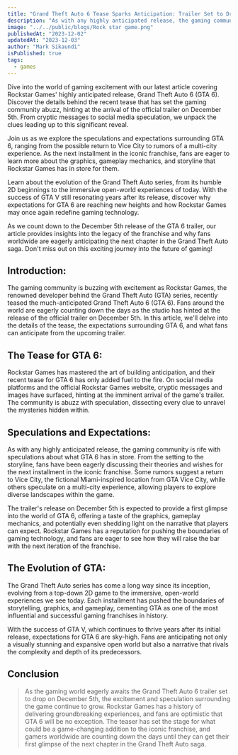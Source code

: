 ```yaml
---
title: "Grand Theft Auto 6 Tease Sparks Anticipation: Trailer Set to Drop on December 5th"
description: "As with any highly anticipated release, the gaming community is rife with speculations about what GTA 6 has in store. From the setting to the storyline, fans have been eagerly discussing their theories and wishes for the next installment in the iconic franchise."
image: "../../public/blogs/Rock star game.png"
publishedAt: "2023-12-02"
updatedAt: "2023-12-03"
author: "Mark Sikaundi"
isPublished: true
tags:
  - games
---
```


Dive into the world of gaming excitement with our latest article covering Rockstar Games' highly anticipated release, Grand Theft Auto 6 (GTA 6). Discover the details behind the recent tease that has set the gaming community abuzz, hinting at the arrival of the official trailer on December 5th. From cryptic messages to social media speculation, we unpack the clues leading up to this significant reveal.

Join us as we explore the speculations and expectations surrounding GTA 6, ranging from the possible return to Vice City to rumors of a multi-city experience. As the next installment in the iconic franchise, fans are eager to learn more about the graphics, gameplay mechanics, and storyline that Rockstar Games has in store for them.

Learn about the evolution of the Grand Theft Auto series, from its humble 2D beginnings to the immersive open-world experiences of today. With the success of GTA V still resonating years after its release, discover why expectations for GTA 6 are reaching new heights and how Rockstar Games may once again redefine gaming technology.

As we count down to the December 5th release of the GTA 6 trailer, our article provides insights into the legacy of the franchise and why fans worldwide are eagerly anticipating the next chapter in the Grand Theft Auto saga. Don't miss out on this exciting journey into the future of gaming!

## Introduction:

The gaming community is buzzing with excitement as Rockstar Games, the renowned developer behind the Grand Theft Auto (GTA) series, recently teased the much-anticipated Grand Theft Auto 6 (GTA 6). Fans around the world are eagerly counting down the days as the studio has hinted at the release of the official trailer on December 5th. In this article, we'll delve into the details of the tease, the expectations surrounding GTA 6, and what fans can anticipate from the upcoming trailer.

## The Tease for GTA 6:

Rockstar Games has mastered the art of building anticipation, and their recent tease for GTA 6 has only added fuel to the fire. On social media platforms and the official Rockstar Games website, cryptic messages and images have surfaced, hinting at the imminent arrival of the game's trailer. The community is abuzz with speculation, dissecting every clue to unravel the mysteries hidden within.

## Speculations and Expectations:

As with any highly anticipated release, the gaming community is rife with speculations about what GTA 6 has in store. From the setting to the storyline, fans have been eagerly discussing their theories and wishes for the next installment in the iconic franchise. Some rumors suggest a return to Vice City, the fictional Miami-inspired location from GTA Vice City, while others speculate on a multi-city experience, allowing players to explore diverse landscapes within the game.

The trailer's release on December 5th is expected to provide a first glimpse into the world of GTA 6, offering a taste of the graphics, gameplay mechanics, and potentially even shedding light on the narrative that players can expect. Rockstar Games has a reputation for pushing the boundaries of gaming technology, and fans are eager to see how they will raise the bar with the next iteration of the franchise.

## The Evolution of GTA:

The Grand Theft Auto series has come a long way since its inception, evolving from a top-down 2D game to the immersive, open-world experiences we see today. Each installment has pushed the boundaries of storytelling, graphics, and gameplay, cementing GTA as one of the most influential and successful gaming franchises in history.

With the success of GTA V, which continues to thrive years after its initial release, expectations for GTA 6 are sky-high. Fans are anticipating not only a visually stunning and expansive open world but also a narrative that rivals the complexity and depth of its predecessors.

## Conclusion

> As the gaming world eagerly awaits the Grand Theft Auto 6 trailer set to drop on December 5th, the excitement and speculation surrounding the game continue to grow. Rockstar Games has a history of delivering groundbreaking experiences, and fans are optimistic that GTA 6 will be no exception. The teaser has set the stage for what could be a game-changing addition to the iconic franchise, and gamers worldwide are counting down the days until they can get their first glimpse of the next chapter in the Grand Theft Auto saga.
